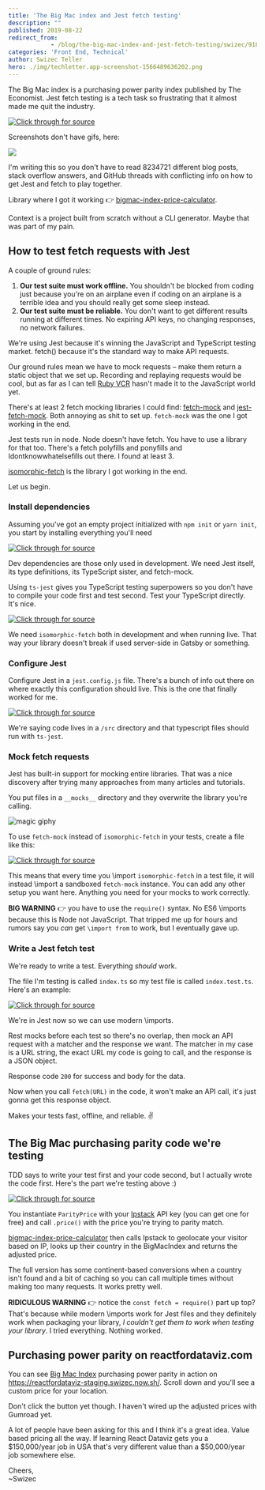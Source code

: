 ```yaml
---
title: 'The Big Mac index and Jest fetch testing'
description: ""
published: 2019-08-22
redirect_from: 
            - /blog/the-big-mac-index-and-jest-fetch-testing/swizec/9187
categories: 'Front End, Technical'
author: Swizec Teller
hero: ./img/techletter.app-screenshot-1566489636202.png
---
```

The Big Mac index is a purchasing power parity index published by The Economist. Jest fetch testing is a tech task so frustrating that it almost made me quit the industry.







[![Click through for source](./img/techletter.app-screenshot-1566489636202.png)](https://twitter.com/Swizec/status/1164413095319494656)





Screenshots don't have gifs, here:



![](./img/media-EtB1yylKGGAUg-giphy.gif)



I'm writing this so you don't have to read 8234721 different blog posts, stack overflow answers, and GitHub threads with conflicting info on how to get Jest and fetch to play together.



Library where I got it working 👉 [bigmac-index-price-calculator](https://github.com/Swizec/bigmac-index-price-calculator).



Context is a project built from scratch without a CLI generator. Maybe that was part of my pain.



## How to test fetch requests with Jest



A couple of ground rules:



1. **Our test suite must work offline.** You shouldn't be blocked from coding just because you're on an airplane even if coding on an airplane is a terrible idea and you should really get some sleep instead.
2. **Our test suite must be reliable.** You don't want to get different results running at different times. No expiring API keys, no changing responses, no network failures.



We're using Jest because it's winning the JavaScript and TypeScript testing market. fetch() because it's the standard way to make API requests.



Our ground rules mean we have to mock requests – make them return a static object that we set up. Recording and replaying requests would be cool, but as far as I can tell [Ruby VCR](https://github.com/vcr/vcr) hasn't made it to the JavaScript world yet.



There's at least 2 fetch mocking libraries I could find: [fetch-mock](https://github.com/wheresrhys/fetch-mock) and [jest-fetch-mock](https://github.com/jefflau/jest-fetch-mock). Both annoying as shit to set up. `fetch-mock` was the one I got working in the end.



Jest tests run in node. Node doesn't have fetch. You have to use a library for that too. There's a fetch polyfills and ponyfills and Idontknowwhatelsefills out there. I found at least 3.



[isomorphic-fetch](https://github.com/matthew-andrews/isomorphic-fetch) is the library I got working in the end.



Let us begin.



### Install dependencies



Assuming you've got an empty project initialized with `npm init` or `yarn init`, you start by installing everything you'll need



[![Click through for source](./img/techletter.app-screenshot-1566489636897.png)](https://carbon.now.sh/?bg=rgba(255,255,255,1)&t=seti&l=bash&ds=true&wc=true&wa=true&pv=48px&ph=32px&ln=false&code=yarn%20add%20--dev%20jest%20%40types%2Fjest%20ts-jest%20fetch-mock%20)



Dev dependencies are those only used in development. We need Jest itself, its type definitions, its TypeScript sister, and fetch-mock.



Using `ts-jest` gives you TypeScript testing superpowers so you don't have to compile your code first and test second. Test your TypeScript directly. It's nice.



[![Click through for source](./img/techletter.app-screenshot-1566489636861.png)](https://carbon.now.sh/?bg=rgba(255,255,255,1)&t=seti&l=bash&ds=true&wc=true&wa=true&pv=48px&ph=32px&ln=false&code=yarn%20add%20isomorphic-fetch)



We need `isomorphic-fetch` both in development and when running live. That way your library doesn't break if used server-side in Gatsby or something.



### Configure Jest



Configure Jest in a `jest.config.js` file. There's a bunch of info out there on where exactly this configuration should live. This is the one that finally worked for me.



[![Click through for source](./img/techletter.app-screenshot-1566489636670.png)](https://carbon.now.sh/?bg=rgba(255,255,255,1)&t=seti&l=javascript&ds=true&wc=true&wa=true&pv=48px&ph=32px&ln=false&code=%2F%2F%20jest.config.js%0A%0Amodule.exports%20%3D%20%7B%0A%20%20%20%20%22roots%22%3A%20%5B%0A%20%20%20%20%20%20%20%20%22.%2Fsrc%22%0A%20%20%20%20%5D%2C%0A%20%20%20%20%22transform%22%3A%20%7B%0A%20%20%20%20%20%20%20%20%22%5E.%2B%5C%5C.tsx%3F%24%22%3A%20%22ts-jest%22%0A%20%20%20%20%7D%0A%7D)



We're saying code lives in a `/src` directory and that typescript files should run with `ts-jest`.



### Mock fetch requests



Jest has built-in support for mocking entire libraries. That was a nice discovery after trying many approaches from many articles and tutorials.



You put files in a `__mocks__` directory and they overwrite the library you're calling.



![magic giphy](./img/media-12NUbkX6p4xOO4-giphy.gif)



To use `fetch-mock` instead of `isomorphic-fetch` in your tests, create a file like this:



[![Click through for source](./img/techletter.app-screenshot-1566489636850.png)](https://carbon.now.sh/?bg=rgba(255,255,255,1)&t=seti&l=javascript&ds=true&wc=true&wa=true&pv=48px&ph=32px&ln=false&code=%2F%2F%20src%2F__mocks__%2Fisomorphic-fetch%0A%0Aconst%20fetchMock%20%3D%20require('fetch-mock')%0A%0Aconst%20fetch%20%3D%20fetchMock.sandbox()%3B%0Amodule.exports%20%3D%20fetch%3B)



This means that every time you \\import `isomorphic-fetch` in a test file, it will instead \\import a sandboxed `fetch-mock` instance. You can add any other setup you want here. Anything you need for your mocks to work correctly.



**BIG WARNING** 👉 you have to use the `require()` syntax. No ES6 \\imports because this is Node not JavaScript. That tripped me up for hours and rumors say you _can_ get `\import from` to work, but I eventually gave up.



### Write a Jest fetch test



We're ready to write a test. Everything _should_ work.



The file I'm testing is called `index.ts` so my test file is called `index.test.ts`. Here's an example:



[![Click through for source](./img/techletter.app-screenshot-1566489637051.png)](https://carbon.now.sh/?bg=rgba(255,255,255,1)&t=seti&l=typescript&ds=true&wc=true&wa=true&pv=48px&ph=32px&ln=false&code=%2F%2F%20src%2Findex.test.ts%0A%0A\import%20%7B%20ParityPrice%20%7D%20from%20%22.%2Findex%22%3B%0A\import%20*%20as%20fetchMock%20from%20%22isomorphic-fetch%22%3B%0A%0Aconst%20URL%20%3D%0A%20%20%20%20%22http%3A%2F%2Fapi.ipstack.com%2Fcheck%3Faccess_key%3D%3Capi%20key%3E%22%3B%0A%0Adescribe(%22ParityPrice%22%2C%20()%20%3D%3E%20%7B%0A%20%20%20%20beforeEach(()%20%3D%3E%20%7B%0A%20%20%20%20%20%20%20%20fetchMock.reset()%3B%0A%20%20%20%20%7D)%3B%0A%20%20%20%20%0A%20%20%20%20test(%22returns%20Japan%20price%20for%20Japan%22%2C%20async%20()%20%3D%3E%20%7B%0A%20%20%20%20%20%20%20%20fetchMock.mock(URL%2C%20%7B%0A%20%20%20%20%20%20%20%20%20%20%20%20status%3A%20200%2C%0A%20%20%20%20%20%20%20%20%20%20%20%20body%3A%20%7B%0A%20%20%20%20%20%20%20%20%20%20%20%20%20%20%20%20ip%3A%20%221.33.213.230%22%2C%0A%20%20%20%20%20%20%20%20%20%20%20%20%20%20%20%20type%3A%20%22ipv4%22%2C%0A%20%20%20%20%20%20%20%20%20%20%20%20%20%20%20%20continent_code%3A%20%22AS%22%2C%0A%20%20%20%20%20%20%20%20%20%20%20%20%20%20%20%20continent_name%3A%20%22Asia%22%2C%0A%20%20%20%20%20%20%20%20%20%20%20%20%20%20%20%20country_code%3A%20%22JP%22%2C%0A%20%20%20%20%20%20%20%20%20%20%20%20%20%20%20%20country_name%3A%20%22Japan%22%2C%0A%20%20%20%20%20%20%20%20%20%20%20%20%20%20%20%20region_code%3A%20%2213%22%2C%0A%20%20%20%20%20%20%20%20%20%20%20%20%20%20%20%20region_name%3A%20%22Tokyo%22%2C%0A%20%20%20%20%20%20%20%20%20%20%20%20%20%20%20%20city%3A%20%22Tokyo%22%2C%0A%20%20%20%20%20%20%20%20%20%20%20%20%20%20%20%20zip%3A%20%22100-6801%22%2C%0A%20%20%20%20%20%20%20%20%20%20%20%20%20%20%20%20latitude%3A%2035.688838958740234%2C%0A%20%20%20%20%20%20%20%20%20%20%20%20%20%20%20%20longitude%3A%20139.7628631591797%2C%0A%20%20%20%20%20%20%20%20%20%20%20%20%20%20%20%20location%3A%20%7B%0A%20%20%20%20%20%20%20%20%20%20%20%20%20%20%20%20%20%20%20%20geoname_id%3A%201850147%2C%0A%20%20%20%20%20%20%20%20%20%20%20%20%20%20%20%20%20%20%20%20capital%3A%20%22Tokyo%22%2C%0A%20%20%20%20%20%20%20%20%20%20%20%20%20%20%20%20%20%20%20%20languages%3A%20%5B%0A%20%20%20%20%20%20%20%20%20%20%20%20%20%20%20%20%20%20%20%20%20%20%20%20%7B%0A%20%20%20%20%20%20%20%20%20%20%20%20%20%20%20%20%20%20%20%20%20%20%20%20%20%20%20%20code%3A%20%22ja%22%2C%0A%20%20%20%20%20%20%20%20%20%20%20%20%20%20%20%20%20%20%20%20%20%20%20%20%20%20%20%20name%3A%20%22Japanese%22%2C%0A%20%20%20%20%20%20%20%20%20%20%20%20%20%20%20%20%20%20%20%20%20%20%20%20%20%20%20%20native%3A%20%22%5Cu65e5%5Cu672c%5Cu8a9e%22%0A%20%20%20%20%20%20%20%20%20%20%20%20%20%20%20%20%20%20%20%20%20%20%20%20%7D%0A%20%20%20%20%20%20%20%20%20%20%20%20%20%20%20%20%20%20%20%20%5D%2C%0A%20%20%20%20%20%20%20%20%20%20%20%20%20%20%20%20%20%20%20%20country_flag%3A%20%22http%3A%2F%2Fassets.ipstack.com%2Fflags%2Fjp.svg%22%2C%0A%20%20%20%20%20%20%20%20%20%20%20%20%20%20%20%20%20%20%20%20country_flag_emoji%3A%20%22%5Cud83c%5Cuddef%5Cud83c%5Cuddf5%22%2C%0A%20%20%20%20%20%20%20%20%20%20%20%20%20%20%20%20%20%20%20%20country_flag_emoji_unicode%3A%20%22U%2B1F1EF%20U%2B1F1F5%22%2C%0A%20%20%20%20%20%20%20%20%20%20%20%20%20%20%20%20%20%20%20%20calling_code%3A%20%2281%22%2C%0A%20%20%20%20%20%20%20%20%20%20%20%20%20%20%20%20%20%20%20%20is_eu%3A%20false%0A%20%20%20%20%20%20%20%20%20%20%20%20%20%20%20%20%7D%0A%20%20%20%20%20%20%20%20%20%20%20%20%7D%0A%20%20%20%20%20%20%20%20%7D)%3B%0A%0A%20%20%20%20%20%20%20%20const%20parity%20%3D%20new%20ParityPrice(%3Capi%20key%3E)%3B%0A%20%20%20%20%20%20%20%20await%20expect(parity.price(149)).resolves.toBe(96)%3B%0A%20%20%20%20%7D)%3B%0A%7D)%3B)



We're in Jest now so we can use modern \\imports.



Rest mocks before each test so there's no overlap, then mock an API request with a matcher and the response we want. The matcher in my case is a URL string, the exact URL my code is going to call, and the response is a JSON object.



Response code `200` for success and body for the data.



Now when you call `fetch(URL)` in the code, it won't make an API call, it's just gonna get this response object.



Makes your tests fast, offline, and reliable. ✌️



## The Big Mac purchasing parity code we're testing



TDD says to write your test first and your code second, but I actually wrote the code first. Here's the part we're testing above :)



[![Click through for source](./img/techletter.app-screenshot-1566489636939.png)](https://carbon.now.sh/?bg=rgba(255,255,255,1)&t=seti&l=javascript&ds=true&wc=true&wa=true&pv=48px&ph=32px&ln=false&code=%2F%2F%20src%2Findex.ts%0A%0Aconst%20fetch%20%3D%20require(%22isomorphic-fetch%22)%3B%0A%0Aexport%20class%20ParityPrice%20%7B%0A%20%20%20%20ipstack_key%3A%20string%3B%0A%0A%20%20%20%20constructor(ipstack_key%3A%20string%2C%20enable_ssl%3A%20boolean%20%3D%20false)%20%7B%0A%20%20%20%20%20%20%20%20this.ipstack_key%20%3D%20ipstack_key%3B%0A%20%20%20%20%7D%0A%0A%20%20%20%20private%20async%20ipstack(IP%3F%3A%20string)%20%7B%0A%20%20%20%20%20%20%20%20const%20param%20%3D%20IP%20%3F%20IP%20%3A%20%22check%22%3B%0A%0A%20%20%20%20%20%20%20%20const%20res%20%3D%20await%20fetch(%0A%20%20%20%20%20%20%20%20%20%20%20%20%60http%3A%2F%2Fapi.ipstack.com%2Fcheck%3Faccess_key%3D%24%7Bthis.ipstack_key%7D%60%0A%20%20%20%20%20%20%20%20)%3B%0A%20%20%20%20%20%20%20%20return%20res.json()%3B%0A%20%20%20%20%7D%0A%20%20%20%20%0A%20%20%20%20private%20_price(USAprice%3A%20number%2C%20location%3A%20any)%3A%20number%20%7B%0A%20%20%20%20%20%20%20%20const%20pricePerBurger%20%3D%20USAprice%20%2F%20BigMacIndex%5B%22United%20States%22%5D%3B%0A%0A%20%20%20%20%20%20%20%20let%20fairPrice%20%3D%20USAprice%3B%0A%0A%20%20%20%20%20%20%20%20if%20(location.country_name%20in%20BigMacIndex)%20%7B%0A%20%20%20%20%20%20%20%20%20%20%20%20fairPrice%20%3D%20Math.round(%0A%20%20%20%20%20%20%20%20%20%20%20%20%20%20%20%20pricePerBurger%20*%20BigMacIndex%5Blocation.country_name%5D%0A%20%20%20%20%20%20%20%20%20%20%20%20)%3B%0A%20%20%20%20%20%20%20%20%7D%20%2F%2F%20...%20a%20few%20other%20hacks%0A%0A%20%20%20%20%20%20%20%20return%20fairPrice%3B%0A%20%20%20%20%7D%0A%20%20%20%20%0A%20%20%20%20async%20price(USAprice%3A%20number%2C%20IP%3F%3A%20string)%3A%20Promise%3Cnumber%3E%20%7B%0A%20%20%20%20%20%20%20%20const%20location%20%3D%20await%20this.ipstack(IP)%3B%0A%20%20%20%20%20%20%20%20const%20fairPrice%20%3D%20this._price(USAprice%2C%20location)%3B%0A%0A%20%20%20%20%20%20%20%20return%20fairPrice%3B%0A%20%20%20%20%7D%0A%7D)



You instantiate `ParityPrice` with your [Ipstack](https://ipstack.com/) API key (you can get one for free) and call `.price()` with the price you're trying to parity match.



[bigmac-index-price-calculator](https://github.com/Swizec/bigmac-index-price-calculator) then calls Ipstack to geolocate your visitor based on IP, looks up their country in the BigMacIndex and returns the adjusted price.



The full version has some continent-based conversions when a country isn't found and a bit of caching so you can call multiple times without making too many requests. It works pretty well.



**RIDICULOUS WARNING** 👉 notice the `const fetch = require()` part up top? That's because while modern \\imports work for Jest files and they definitely work when packaging your library, _I couldn't get them to work when testing your library_. I tried everything. Nothing worked.



## Purchasing power parity on reactfordataviz.com



You can see [Big Mac Index](https://en.wikipedia.org/wiki/Big_Mac_Index) purchasing power parity in action on <https://reactfordataviz-staging.swizec.now.sh/>. Scroll down and you'll see a custom price for your location.



Don't click the button yet though. I haven't wired up the adjusted prices with Gumroad yet.



A lot of people have been asking for this and I think it's a great idea. Value based pricing all the way. If learning React Dataviz gets you a $150,000/year job in USA that's very different value than a $50,000/year job somewhere else.



Cheers,  
~Swizec
